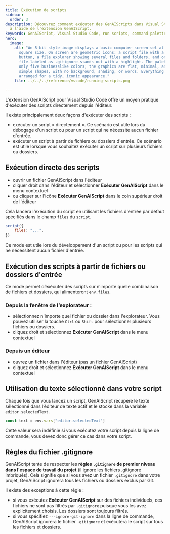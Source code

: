 ```yaml
---
title: Exécution de scripts
sidebar:
  order: 3
description: Découvrez comment exécuter des GenAIScripts dans Visual Studio Code
  à l'aide de l'extension GenAIScript.
keywords: GenAIScript, Visual Studio Code, run scripts, command palette, context menu
hero:
  image:
    alt: "An 8-bit style image displays a basic computer screen set at a small
      square size. On screen are geometric icons: a script file with a play
      button, a file explorer showing several files and folders, and one
      file—labeled as .gitignore—stands out with a highlight. The palette uses
      only five businesslike colors; the graphics are flat, minimal, and use
      simple shapes, with no background, shading, or words. Everything is
      arranged for a tidy, iconic appearance."
    file: ../../../reference/vscode/running-scripts.png

---
```



L'extension GenAIScript pour Visual Studio Code offre un moyen pratique d'exécuter des scripts directement depuis l'éditeur.

<YouTube id="https://youtu.be/dM8blQZvvJg" portraitQuality="high" />

Il existe principalement deux façons d'exécuter des scripts :

* exécuter un script « directement ». Ce scénario est utile lors du débogage d'un script ou pour un script qui ne nécessite aucun fichier d'entrée.
* exécuter un script à partir de fichiers ou dossiers d'entrée. Ce scénario est utile lorsque vous souhaitez exécuter un script sur plusieurs fichiers ou dossiers.

## Exécution directe des scripts

* ouvrir un fichier GenAIScript dans l'éditeur
* cliquer droit dans l'éditeur et sélectionner **Exécuter GenAIScript** dans le menu contextuel
* ou cliquer sur l'icône **Exécuter GenAIScript** dans le coin supérieur droit de l'éditeur

Cela lancera l'exécution du script en utilisant les fichiers d'entrée par défaut spécifiés dans le champ `files` du `script`.

```js 'files'
script({
    files: "...",
})
```

Ce mode est utile lors du développement d'un script ou pour les scripts qui ne nécessitent aucun fichier d'entrée.

## Exécution des scripts à partir de fichiers ou dossiers d'entrée

Ce mode permet d’exécuter des scripts sur n’importe quelle combinaison de fichiers et dossiers, qui alimenteront `env.files`.

### Depuis la fenêtre de l’explorateur :

* sélectionnez n'importe quel fichier ou dossier dans l'explorateur. Vous pouvez utiliser la touche `Ctrl` ou `Shift` pour sélectionner plusieurs fichiers ou dossiers.
* cliquez droit et sélectionnez **Exécuter GenAIScript** dans le menu contextuel

### Depuis un éditeur

* ouvrez un fichier dans l'éditeur (pas un fichier GenAIScript)
* cliquez droit et sélectionnez **Exécuter GenAIScript** dans le menu contextuel

## Utilisation du texte sélectionné dans votre script

Chaque fois que vous lancez un script, GenAIScript récupère le texte sélectionné dans l’éditeur de texte actif et le stocke dans la variable `editor.selectedText`.

```js
const text = env.vars["editor.selectedText"]
```

Cette valeur sera indéfinie si vous exécutez votre script depuis la ligne de commande, vous devez donc gérer ce cas dans votre script.

## Règles du fichier .gitignore

GenAIScript tente de respecter les **règles `.gitignore` de premier niveau dans l'espace de travail du projet** (il ignore les fichiers .gitignore imbriqués). Cela signifie que si vous avez un fichier `.gitignore` dans votre projet, GenAIScript ignorera tous les fichiers ou dossiers exclus par Git.

Il existe des exceptions à cette règle :

* si vous exécutez **Exécuter GenAIScript** sur des fichiers individuels, ces fichiers ne sont pas filtrés par `.gitignore` puisque vous les avez explicitement choisis. Les dossiers sont toujours filtrés.
* si vous spécifiez `---ignore-git-ignore` dans la ligne de commande, GenAIScript ignorera le fichier `.gitignore` et exécutera le script sur tous les fichiers et dossiers.

